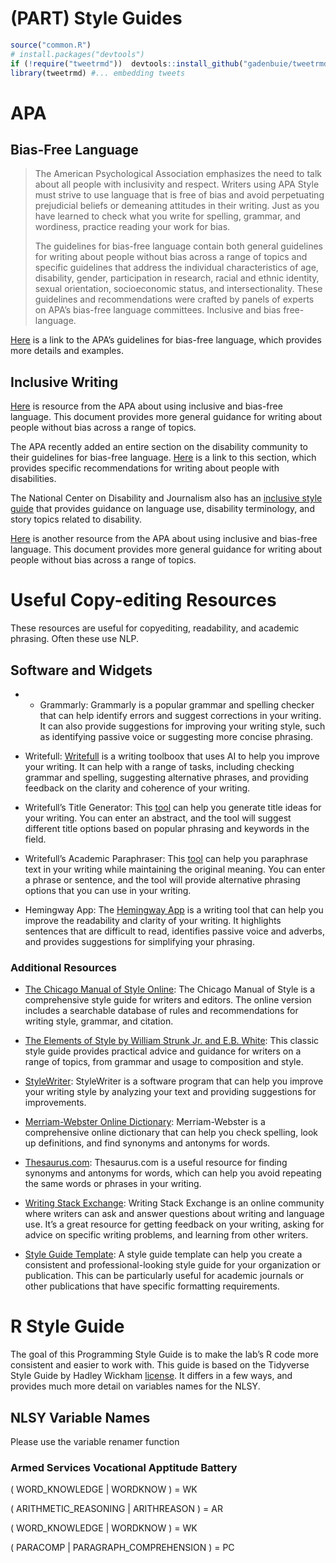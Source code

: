 # (PART) Style Guides {-}

```r
source("common.R")
# install.packages("devtools")
if (!require("tweetrmd"))  devtools::install_github("gadenbuie/tweetrmd")
library(tweetrmd) #... embedding tweets
```

# APA

## Bias-Free Language

> The American Psychological Association emphasizes the need to talk about all people with inclusivity and respect. Writers using APA Style must strive to use language that is free of bias and avoid perpetuating prejudicial beliefs or demeaning attitudes in their writing. Just as you have learned to check what you write for spelling, grammar, and wordiness, practice reading your work for bias.
> 
> The guidelines for bias-free language contain both general guidelines for writing about people without bias across a range of topics and specific guidelines that address the individual characteristics of age, disability, gender, participation in research, racial and ethnic identity, sexual orientation, socioeconomic status, and intersectionality. These guidelines and recommendations were crafted by panels of experts on APA’s bias-free language committees.
Inclusive and bias free-language. 

[Here](https://apastyle.apa.org/style-grammar-guidelines/bias-free-language) is a link to the APA's guidelines for bias-free language, which provides more details and examples.


## Inclusive Writing

[Here](https://www.apa.org/about/apa/equity-diversity-inclusion/language-guidelines.pdf) is resource from the APA about using inclusive and bias-free language. This document provides more general guidance for writing about people without bias across a range of topics.

The APA recently added an entire section on the disability community to their guidelines for bias-free language. [Here](https://apastyle.apa.org/style-grammar-guidelines/bias-free-language/disability) is a link to this section, which provides specific recommendations for writing about people with disabilities.

The National Center on Disability and Journalism also has an [inclusive style guide](https://ncdj.org/style-guide/) that provides guidance on language use, disability terminology, and story topics related to disability.

[Here](https://www.apa.org/about/apa/equity-diversity-inclusion/language-guidelines.pdf) is another resource from the APA about using inclusive and bias-free language. This document provides more general guidance for writing about people without bias across a range of topics.


# Useful Copy-editing Resources

These resources are useful for copyediting, readability, and academic phrasing. Often these use NLP.

## Software and Widgets
- - Grammarly: Grammarly is a popular grammar and spelling checker that can help identify errors and suggest corrections in your writing. It can also provide suggestions for improving your writing style, such as identifying passive voice or suggesting more concise phrasing.
- Writefull: [Writefull](https://www.writefull.com/) is a writing toolboox that uses AI to help you improve your writing. It can help with a range of tasks, including checking grammar and spelling, suggesting alternative phrases, and providing feedback on the clarity and coherence of your writing.

- Writefull's Title Generator: This [tool](https://x.writefull.com/title-generator/index.html) can help you generate title ideas for your writing. You can enter an abstract, and the tool will suggest different title options based on popular phrasing and keywords in the field.

- Writefull's Academic Paraphraser: This [tool](https://x.writefull.com/paraphraser/index.html) can help you paraphrase text in your writing while maintaining the original meaning. You can enter a phrase or sentence, and the tool will provide alternative phrasing options that you can use in your writing.

- Hemingway App: The [Hemingway App](https://hemingwayapp.com/) is a writing tool that can help you improve the readability and clarity of your writing. It highlights sentences that are difficult to read, identifies passive voice and adverbs, and provides suggestions for simplifying your phrasing.

### Additional Resources

- [The Chicago Manual of Style Online](https://www.chicagomanualofstyle.org/home.html): The Chicago Manual of Style is a comprehensive style guide for writers and editors. The online version includes a searchable database of rules and recommendations for writing style, grammar, and citation.

- [The Elements of Style by William Strunk Jr. and E.B. White](https://www.bartleby.com/141/): This classic style guide provides practical advice and guidance for writers on a range of topics, from grammar and usage to composition and style.

- [StyleWriter](https://www.stylewriter-usa.com/): StyleWriter is a software program that can help you improve your writing style by analyzing your text and providing suggestions for improvements.

- [Merriam-Webster Online Dictionary](https://www.merriam-webster.com/): Merriam-Webster is a comprehensive online dictionary that can help you check spelling, look up definitions, and find synonyms and antonyms for words.

- [Thesaurus.com](https://www.thesaurus.com/): Thesaurus.com is a useful resource for finding synonyms and antonyms for words, which can help you avoid repeating the same words or phrases in your writing.

- [Writing Stack Exchange](https://writing.stackexchange.com/): Writing Stack Exchange is an online community where writers can ask and answer questions about writing and language use. It's a great resource for getting feedback on your writing, asking for advice on specific writing problems, and learning from other writers.

- [Style Guide Template](https://www.lucidpress.com/pages/templates/design/style-guide): A style guide template can help you create a consistent and professional-looking style guide for your organization or publication. This can be particularly useful for academic journals or other publications that have specific formatting requirements.


# R Style Guide

The goal of this Programming Style Guide is to make the lab's R code more consistent and easier to work with. This guide is based on the Tidyverse Style Guide by Hadley Wickham [license](https://creativecommons.org/licenses/by-sa/2.0/). It differs in a few ways, and provides much more detail on variables names for the NLSY.

## NLSY Variable Names

Please use the variable renamer function

### Armed Services Vocational Apptitude Battery

( WORD_KNOWLEDGE | WORDKNOW ) = WK

( ARITHMETIC_REASONING | ARITHREASON ) = AR

( WORD_KNOWLEDGE | WORDKNOW ) = WK

( PARACOMP | PARAGRAPH_COMPREHENSION ) = PC
